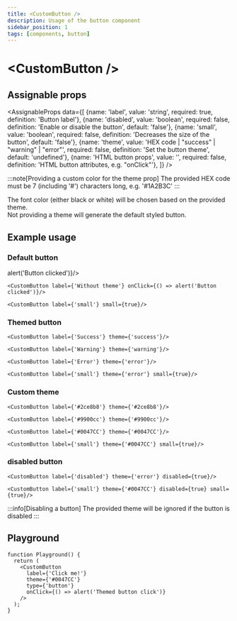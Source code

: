```yaml
---
title: <CustomButton />
description: Usage of the button component
sidebar_position: 1
tags: [components, button]
---
```


# \<CustomButton />

## Assignable props
<AssignableProps
  data={[
    {name: 'label', value: 'string', required: true, definition: 'Button label'},
    {name: 'disabled', value: 'boolean', required: false, definition: 'Enable or disable the button', default: 'false'},
    {name: 'small', value: 'boolean', required: false, definition: 'Decreases the size of the button', default: 'false'},
    {name: 'theme', value: 'HEX code | "success" | "warning" | "error"', required: false, definition: 'Set the button theme', default: 'undefined'},
    {name: 'HTML button props', value: '', required: false, definition: 'HTML button attributes, e.g. "onClick"'},
  ]}
/>

:::note[Providing a custom color for the theme prop]
The provided HEX code must be 7 (including '#') characters long, e.g. '#1A2B3C'
:::

The font color (either black or white) will be chosen based on the provided theme. \
Not providing a theme will generate the default styled button.

## Example usage

### Default button
<div className={'showcase'}>
  <CustomButton label={'Without theme'} onClick={() => alert('Button clicked')}/>
  <CustomButton label={'small'} small={true}/>
</div>

&NewLine;

```tsx
<CustomButton label={'Without theme'} onClick={() => alert('Button clicked')}/>

<CustomButton label={'small'} small={true}/>
```

### Themed button
<div className={'showcase'}>
  <CustomButton label={'Success'} theme={'success'}/>
  <CustomButton label={'Warning'} theme={'warning'}/>
  <CustomButton label={'Error'} theme={'error'}/>
  <CustomButton label={'small'} theme={'error'} small={true}/>
</div>

&NewLine;

```tsx
<CustomButton label={'Success'} theme={'success'}/>

<CustomButton label={'Warning'} theme={'warning'}/>

<CustomButton label={'Error'} theme={'error'}/>

<CustomButton label={'small'} theme={'error'} small={true}/>
```

### Custom theme
<div className={'showcase'}>
  <CustomButton label={'#2ce8b8'} theme={'#2ce8b8'}/>
  <CustomButton label={'#9900cc'} theme={'#9900cc'}/>
  <CustomButton label={'#0047CC'} theme={'#0047CC'}/>
  <CustomButton label={'small'} theme={'#0047CC'} small={true}/>
</div>

&NewLine;

```tsx
<CustomButton label={'#2ce8b8'} theme={'#2ce8b8'}/>

<CustomButton label={'#9900cc'} theme={'#9900cc'}/>

<CustomButton label={'#0047CC'} theme={'#0047CC'}/>

<CustomButton label={'small'} theme={'#0047CC'} small={true}/>
```

### disabled button
<div className={'showcase bottom-m'}>
  <CustomButton label={'disabled'} theme={'error'} disabled={true}/>
  <CustomButton label={'small'} theme={'#0047CC'} disabled={true} small={true}/>
</div>

&NewLine;

```tsx
<CustomButton label={'disabled'} theme={'error'} disabled={true}/>

<CustomButton label={'small'} theme={'#0047CC'} disabled={true} small={true}/>
```

:::info[Disabling a button]
The provided theme will be ignored if the button is disabled
:::

## Playground
```tsx live
function Playground() {
  return (
    <CustomButton
      label={'Click me!'}
      theme={'#0047CC'}
      type={'button'}
      onClick={() => alert('Themed button click')}
    />
  );
}
```